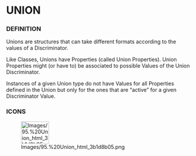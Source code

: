 
= UNION =

=== DEFINITION ===

Unions are structures that can take different formats according to the values of a Discriminator.


Like Classes, Unions have Properties (called Union Properties). Union Properties might (or have to) be associated to possible Values of the Union Discriminator.


Instances of a given Union type do not have Values for all Properties defined in the Union but only for the ones that are &ldquo;active&rdquo; for a given Discriminator Value.


=== ICONS ===

[[Image:Images/95.%20Union_html_3b1d8b05.png|75x60px]]


<br>

